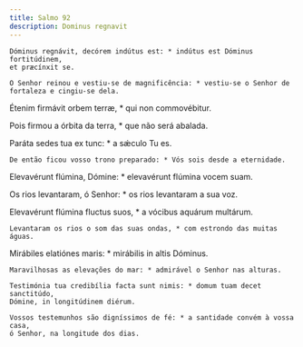 ```yaml
---
title: Salmo 92
description: Dominus regnavit
---
```


<div class="side-by-side not-content">

    Dóminus regnávit, decórem indútus est: * indútus est Dóminus fortitúdinem,
    et præcínxit se.

    O Senhor reinou e vestiu-se de magnificência: * vestiu-se o Senhor de
    fortaleza e cingiu-se dela.

Étenim firmávit orbem terræ, * qui non commovébitur.

Pois firmou a órbita da terra, * que não será abalada.

Paráta sedes tua ex tunc: * a sǽculo Tu es.

    De então ficou vosso trono preparado: * Vós sois desde a eternidade.

Elevavérunt flúmina, Dómine: * elevavérunt flúmina vocem suam.

Os rios levantaram, ó Senhor: * os rios levantaram a sua voz.

Elevavérunt flúmina fluctus suos, * a vócibus aquárum multárum.

    Levantaram os rios o som das suas ondas, * com estrondo das muitas águas.

Mirábiles elatiónes maris: * mirábilis in altis Dóminus.

    Maravilhosas as elevações do mar: * admirável o Senhor nas alturas.

    Testimónia tua credibília facta sunt nimis: * domum tuam decet sanctitúdo,
    Dómine, in longitúdinem diérum.

    Vossos testemunhos são digníssimos de fé: * a santidade convém à vossa casa,
    ó Senhor, na longitude dos dias.

</div>
